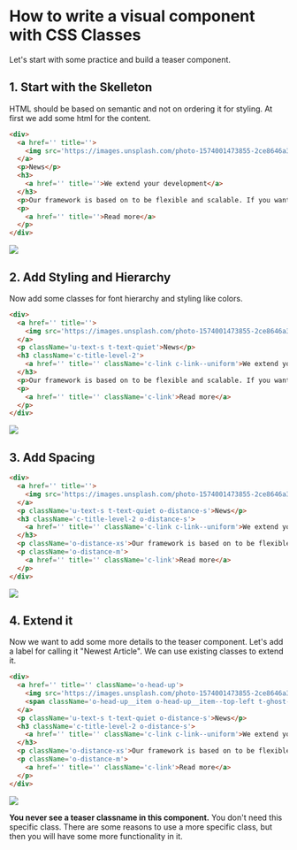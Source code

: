
<Meta title='1.Docs|15-How to write a component'/>

# How to write a visual component with CSS Classes
Let's start with some practice and build a teaser component.

## 1. Start with the Skelleton
HTML should be based on semantic and not on ordering it for styling. At first we add some html for the content.

```html
<div>
  <a href='' title=''>
    <img src='https://images.unsplash.com/photo-1574001473855-2ce8646a3c94?ixlib=rb-1.2.1&ixid=eyJhcHBfaWQiOjEyMDd9&auto=format&fit=crop&w=2100&q=80' alt='' />
  </a>
  <p>News</p>
  <h3>
    <a href='' title=''>We extend your development</a>
  </h3>
  <p>Our framework is based on to be flexible and scalable. If you want to extend it, you can do it. Feel free to contact us...</p>
  <p>
    <a href='' title=''>Read more</a>
  </p>
</div>
```

<div style={{maxWidth: "300px"}}>
  <img src={howtoMarkup} />
</div>

## 2. Add Styling and Hierarchy
Now add some classes for font hierarchy and styling like colors.

```html
<div>
  <a href='' title=''>
    <img src='https://images.unsplash.com/photo-1574001473855-2ce8646a3c94?ixlib=rb-1.2.1&ixid=eyJhcHBfaWQiOjEyMDd9&auto=format&fit=crop&w=2100&q=80' alt='' />
  </a>
  <p className='u-text-s t-text-quiet'>News</p>
  <h3 className='c-title-level-2'>
    <a href='' title='' className='c-link c-link--uniform'>We extend your development</a>
  </h3>
  <p>Our framework is based on to be flexible and scalable. If you want to extend it, you can do it. Feel free to contact us...</p>
  <p>
    <a href='' title='' className='c-link'>Read more</a>
  </p>
</div>
```
<div style={{maxWidth: "300px"}}>
  <img src={howtoStyle} />
</div>

## 3. Add Spacing
```html
<div>
  <a href='' title=''>
    <img src='https://images.unsplash.com/photo-1574001473855-2ce8646a3c94?ixlib=rb-1.2.1&ixid=eyJhcHBfaWQiOjEyMDd9&auto=format&fit=crop&w=2100&q=80' alt='' />
  </a>
  <p className='u-text-s t-text-quiet o-distance-s'>News</p>
  <h3 className='c-title-level-2 o-distance-s'>
    <a href='' title='' className='c-link c-link--uniform'>We extend your development</a>
  </h3>
  <p className='o-distance-xs'>Our framework is based on to be flexible and scalable. If you want to extend it, you can do it. Feel free to contact us...</p>
  <p className='o-distance-m'>
    <a href='' title='' className='c-link'>Read more</a>
  </p>
</div>
```

<div style={{maxWidth: "300px"}}>
  <img src={howtoDistances} />
</div>

## 4. Extend it
Now we want to add some more details to the teaser component. Let's add a label for calling it "Newest Article". We can use existing classes to extend it.

```html
<div>
  <a href='' title='' className='o-head-up'>
    <img src='https://images.unsplash.com/photo-1574001473855-2ce8646a3c94?ixlib=rb-1.2.1&ixid=eyJhcHBfaWQiOjEyMDd9&auto=format&fit=crop&w=2100&q=80' alt='' />
    <span className='o-head-up__item o-head-up__item--top-left t-ghost-color'>Newest Article</span>
  </a>
  <p className='u-text-s t-text-quiet o-distance-s'>News</p>
  <h3 className='c-title-level-2 o-distance-s'>
    <a href='' title='' className='c-link c-link--uniform'>We extend your development</a>
  </h3>
  <p className='o-distance-xs'>Our framework is based on to be flexible and scalable. If you want to extend it, you can do it. Feel free to contact us...</p>
  <p className='o-distance-m'>
    <a href='' title='' className='c-link'>Read more</a>
  </p>
</div>
```

<div style={{maxWidth: "300px"}}>
  <img src={howtoExtend} />
</div>

**You never see a teaser classname in this component.** You don't need this specific class. There are some reasons to use a more specific class, but then you will have some more functionality in it.